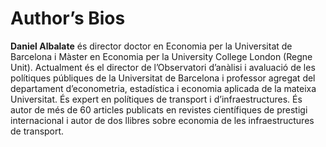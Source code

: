 # Author's Bios {-}

**Daniel Albalate** és director doctor en Economia per la Universitat de Barcelona i Màster en Economia per la University College London (Regne Unit). Actualment és el director de l'Observatori d'anàlisi i avaluació de les polítiques públiques de la Universitat de Barcelona i professor agregat del departament d'econometria, estadística i economia aplicada de la mateixa Universitat. És expert en polítiques de transport i d'infraestructures. És autor de més de 60 articles publicats en revistes científiques de prestigi internacional i autor de dos llibres sobre economia de les infraestructures de transport.

